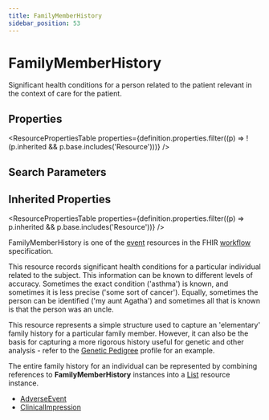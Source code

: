 ```yaml
---
title: FamilyMemberHistory
sidebar_position: 53
---
```


# FamilyMemberHistory

Significant health conditions for a person related to the patient relevant in the context of care for the patient.

<Tabs queryString="intro-section">
<TabItem value="schema" label="Schema" default>


## Properties


<ResourcePropertiesTable properties={definition.properties.filter((p) => !(p.inherited && p.base.includes('Resource')))} />

## Search Parameters

<SearchParamsTable searchParams={definition.searchParameters} />

## Inherited Properties

<ResourcePropertiesTable properties={definition.properties.filter((p) => p.inherited && p.base.includes('Resource'))} />

</TabItem>
  <TabItem value="usage" label="Usage">
    <div> <a name="scope"></a>  <p>FamilyMemberHistory is one of the <a href="https://www.hl7.org/fhir/workflow.html#event">event</a> resources in the FHIR <a href="https://www.hl7.org/fhir/workflow.html">workflow</a> specification.</p>  <p>  This resource records significant health conditions for a particular individual related to the subject. This information can be known to different levels of accuracy. Sometimes the exact condition ('asthma') is known, and sometimes it is less precise ('some sort of cancer'). Equally, sometimes the person can be identified ('my aunt Agatha') and sometimes all that is known is that the person was an uncle. </p> <p>This resource represents a simple structure used to capture an 'elementary' family history for a particular family member.  However, it can also be the basis for capturing a more rigorous history useful for genetic and other analysis - refer to the <a href="https://www.hl7.org/fhir/familymemberhistory-genetic.html">Genetic Pedigree</a> profile for an example.</p> <p> The entire family history for an individual can be represented by combining references to <b>FamilyMemberHistory</b> instances into a <a href="/docs/api/fhir/resources/list">List</a> resource instance. </p>  </div>
    </TabItem>
  
  
  <TabItem value="referencedBy" label="Referenced By">
    <ul><li><a href="/docs/api/fhir/resources/adverseevent">AdverseEvent</a></li>
<li><a href="/docs/api/fhir/resources/clinicalimpression">ClinicalImpression</a></li></ul>
    </TabItem>

</Tabs>
